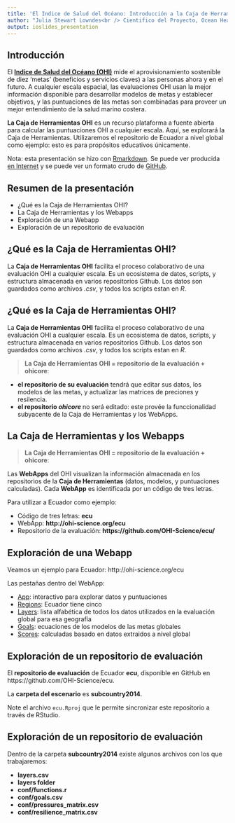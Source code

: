 ```yaml
---
title: 'El Indice de Salud del Océano: Introducción a la Caja de Herramientas'
author: "Julia Stewart Lowndes<br /> Cientifico del Proyecto, Ocean Health Index<br /> lowndes@nceas.ucsb.edu"
output: ioslides_presentation
---
```


## Introducción

El [**Indice de Salud del Océano (OHI)**](www.oceanhealthindex.org) mide el aprovisionamiento sostenible de diez 'metas' (beneficios y servicios claves) a las personas ahora y en el futuro. A cualquier escala espacial, las evaluaciones OHI usan la mejor información disponible para desarrollar modelos de metas y establecer objetivos, y las puntuaciones de las metas son combinadas para proveer un mejor entendimiento de la salud marino costera.  

**La Caja de Herramientas OHI** es un recurso plataforma a fuente abierta para calcular las puntuaciones OHI a cualquier escala. Aquí, se explorará la Caja de Herramientas. Utilizaremos el repositorio de Ecuador a nivel global como ejemplo: esto es para propósitos educativos únicamente.  

Nota: esta presentación se hizo con [Rmarkdown](http://rmarkdown.rstudio.com/). Se puede ver producida [en Internet](http://htmlpreview.github.io/?https://github.com/OHI-Science/ohimanual/blob/master/tutorials/github_intro/tutorial_github_intro.html#1) y se puede ver un formato crudo de [GitHub](https://github.com/OHI-Science/ohimanual/blob/master/tutorials/github_intro/tutorial_github_intro.rmd).

## Resumen de la presentación

* ¿Qué es la Caja de Herramientas OHI?
* La Caja de Herramientas y los Webapps
* Exploración de una Webapp
* Exploración de un repositorio de evaluación

## ¿Qué es la Caja de Herramientas OHI?

La **Caja de Herramientas OHI** facilita el proceso colaborativo de una evaluación OHI a cualquier escala. Es un ecosistema de datos, scripts, y estructura almacenada en varios repositorios Github. Los datos son guardados como archivos *.csv*, y todos los scripts estan en *R*.


## ¿Qué es la Caja de Herramientas OHI?

La **Caja de Herramientas OHI** facilita el proceso colaborativo de una evaluación OHI a cualquier escala. Es un ecosistema de datos, scripts, y estructura almacenada en varios repositorios Github. Los datos son guardados como archivos *.csv*, y todos los scripts estan en *R*.

>  **La Caja de Herramientas OHI = repositorio de la evaluación + ohicore**:

* **el repositorio de su evaluación** tendrá que editar sus datos, los modelos de las metas, y actualizar las matrices de preciones y resilencia.
* **el repositorio *ohicore* ** no será editado: este provée la funccionalidad subyacente de la Caja de Herramientas y los WebApps. 

## La Caja de Herramientas y los Webapps

>  **La Caja de Herramientas OHI = repositorio de la evaluación + ohicore**:

Las **WebApps** del OHI visualizan la información almacenada en los repositorios de la **Caja de Herramientas** (datos, modelos, y puntuaciones calculadas). Cada **WebApp** es identificada por un código de tres letras. 

Para utilizar a Ecuador como ejemplo: 

* Código de tres letras: **ecu**
* WebApp: **http://ohi-science.org/ecu**
* Repositorio de la evaluación: **https://github.com/OHI-Science/ecu/**

## Exploración de una Webapp

Veamos un ejemplo para Ecuador: http://ohi-science.org/ecu

Las pestañas dentro del WebApp:

* [App](http://ohi-science.org/blz/app): interactivo para explorar datos y puntuaciones
* [Regions](http://ohi-science.org/blz/regions/): Ecuador tiene cinco
* [Layers](http://ohi-science.org/blz/layers/): lista alfabética de todos los datos utilizados en la evaluación global para esa geografía
* [Goals](http://ohi-science.org/blz/goals/): ecuaciones de los modelos de las metas globales
* [Scores](http://ohi-science.org/blz/scores/): calculadas basado en datos extraidos a nivel global


## Exploración de un repositorio de evaluación

El **repositorio de evaluación** de Ecuador **ecu**, disponible en GitHub en https://github.com/OHI-Science/ecu.  
  
La **carpeta del escenario** es **subcountry2014**. 

Note el archivo `ecu.Rproj` que le permite sincronizar este repositorio a través de RStudio.

## Exploración de un repositorio de evaluación

Dentro de la carpeta **subcountry2014** existe algunos archivos con los que trabajaremos:

* **layers.csv**
* **layers folder**
* **conf/functions.r**
* **conf/goals.csv**
* **conf/pressures_matrix.csv**
* **conf/resilience_matrix.csv**


